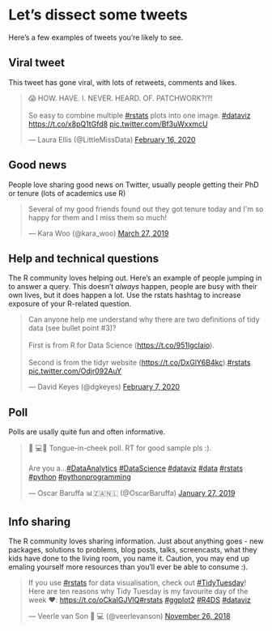 # Let's dissect some tweets

Here's a few examples of tweets you're likely to see.

## Viral tweet

This tweet has gone viral, with lots of retweets, comments and likes. 

<blockquote class="twitter-tweet"><p lang="en" dir="ltr">😱 HOW. HAVE. I. NEVER. HEARD. OF. PATCHWORK?!?! <br><br>So easy to combine multiple <a href="https://twitter.com/hashtag/rstats?src=hash&amp;ref_src=twsrc%5Etfw">#rstats</a> plots into one image. <a href="https://twitter.com/hashtag/dataviz?src=hash&amp;ref_src=twsrc%5Etfw">#dataviz</a> <a href="https://t.co/x8pQ1tGfd8">https://t.co/x8pQ1tGfd8</a> <a href="https://t.co/Bf3uWxxmcU">pic.twitter.com/Bf3uWxxmcU</a></p>&mdash; Laura Ellis (@LittleMissData) <a href="https://twitter.com/LittleMissData/status/1229176433123168256?ref_src=twsrc%5Etfw">February 16, 2020</a></blockquote> <script async src="https://platform.twitter.com/widgets.js" charset="utf-8"></script>


## Good news
People love sharing good news on Twitter, usually people getting their PhD or tenure (lots of academics use R)

<blockquote class="twitter-tweet"><p lang="en" dir="ltr">Several of my good friends found out they got tenure today and I&#39;m so happy for them and I miss them so much!</p>&mdash; Kara Woo (@kara_woo) <a href="https://twitter.com/kara_woo/status/1110721613375246336?ref_src=twsrc%5Etfw">March 27, 2019</a></blockquote> <script async src="https://platform.twitter.com/widgets.js" charset="utf-8"></script>


## Help and technical questions
The R community loves helping out. Here's an example of people jumping in to answer a query. This doesn't _always_ happen, people are busy with their own lives, but it does happen a lot. Use the rstats hashtag to increase exposure of your R-related question. 

<blockquote class="twitter-tweet"><p lang="en" dir="ltr">Can anyone help me understand why there are two definitions of tidy data (see bullet point #3)? <br><br>First is from R for Data Science (<a href="https://t.co/951IgcIaio">https://t.co/951IgcIaio</a>).<br><br>Second is from the tidyr website (<a href="https://t.co/DxGlY6B4kc">https://t.co/DxGlY6B4kc</a>).<a href="https://twitter.com/hashtag/rstats?src=hash&amp;ref_src=twsrc%5Etfw">#rstats</a> <a href="https://t.co/Odjr092AuY">pic.twitter.com/Odjr092AuY</a></p>&mdash; David Keyes (@dgkeyes) <a href="https://twitter.com/dgkeyes/status/1225863868213186560?ref_src=twsrc%5Etfw">February 7, 2020</a></blockquote> <script async src="https://platform.twitter.com/widgets.js" charset="utf-8"></script>


## Poll
Polls are usally quite fun and often informative. 

<blockquote class="twitter-tweet"><p lang="en" dir="ltr">👨
💻👀 Tongue-in-cheek poll. RT for good sample pls :).<br><br>Are you a...<a href="https://twitter.com/hashtag/DataAnalytics?src=hash&amp;ref_src=twsrc%5Etfw">#DataAnalytics</a> <a href="https://twitter.com/hashtag/DataScience?src=hash&amp;ref_src=twsrc%5Etfw">#DataScience</a> <a href="https://twitter.com/hashtag/dataviz?src=hash&amp;ref_src=twsrc%5Etfw">#dataviz</a> <a href="https://twitter.com/hashtag/data?src=hash&amp;ref_src=twsrc%5Etfw">#data</a> <a href="https://twitter.com/hashtag/rstats?src=hash&amp;ref_src=twsrc%5Etfw">#rstats</a> <a href="https://twitter.com/hashtag/python?src=hash&amp;ref_src=twsrc%5Etfw">#python</a> <a href="https://twitter.com/hashtag/pythonprogramming?src=hash&amp;ref_src=twsrc%5Etfw">#pythonprogramming</a></p>&mdash; Oscar Baruffa 📊🇿🇦🇳🇱 (@OscarBaruffa) <a href="https://twitter.com/OscarBaruffa/status/1089609740089466880?ref_src=twsrc%5Etfw">January 27, 2019</a></blockquote> <script async src="https://platform.twitter.com/widgets.js" charset="utf-8"></script>


## Info sharing
The R community loves sharing information. Just about anything goes - new packages, solutions to problems, blog posts, talks, screencasts, what they kids have done to the living room, you name it. Caution, you may end up emaling yourself more resources than you'll ever be able to consume :).

<blockquote class="twitter-tweet"><p lang="en" dir="ltr">If you use <a href="https://twitter.com/hashtag/rstats?src=hash&amp;ref_src=twsrc%5Etfw">#rstats</a> for data visualisation, check out <a href="https://twitter.com/hashtag/TidyTuesday?src=hash&amp;ref_src=twsrc%5Etfw">#TidyTuesday</a>! Here are ten reasons why Tidy Tuesday is my favourite day of the week ❤️: <a href="https://t.co/oCkaIGJVlQ">https://t.co/oCkaIGJVlQ</a><a href="https://twitter.com/hashtag/rstats?src=hash&amp;ref_src=twsrc%5Etfw">#rstats</a> <a href="https://twitter.com/hashtag/ggplot2?src=hash&amp;ref_src=twsrc%5Etfw">#ggplot2</a> <a href="https://twitter.com/hashtag/R4DS?src=hash&amp;ref_src=twsrc%5Etfw">#R4DS</a> <a href="https://twitter.com/hashtag/dataviz?src=hash&amp;ref_src=twsrc%5Etfw">#dataviz</a></p>&mdash; Veerle van Son 👩
💻 (@veerlevanson) <a href="https://twitter.com/veerlevanson/status/1067053142032945153?ref_src=twsrc%5Etfw">November 26, 2018</a></blockquote> <script async src="https://platform.twitter.com/widgets.js" charset="utf-8"></script>
